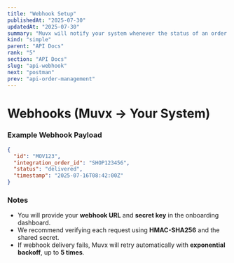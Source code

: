 ```yaml
---
title: "Webhook Setup"
publishedAt: "2025-07-30"
updatedAt: "2025-07-30"
summary: "Muvx will notify your system whenever the status of an order changes by sending a `POST` request to your configured webhook URL."
kind: "simple"
parent: "API Docs"
rank: "5"
section: "API Docs"
slug: "api-webhook"
next: "postman"
prev: "api-order-management"
---
```


# Webhooks (Muvx → Your System)

### Example Webhook Payload

```json
{
  "id": "MOV123",
  "integration_order_id": "SHOP123456",
  "status": "delivered",
  "timestamp": "2025-07-16T08:42:00Z"
}
```

### Notes

- You will provide your **webhook URL** and **secret key** in the onboarding dashboard.
- We recommend verifying each request using **HMAC-SHA256** and the shared secret.
- If webhook delivery fails, Muvx will retry automatically with **exponential backoff**, up to **5 times**.
